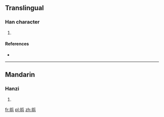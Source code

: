 ==Translingual==

===Han character===
{{Han char|rn=64|rad=手|as=07|sn=10|four=|canj=手人一金 (QOMC)}}

# {{defn|Han|sort=手07}}

====References====
* {{Han ref|kx=0434.241|hdz=31884.130|uh=6360|ud=25440}}

----

==Mandarin==

===Hanzi===
{{cmn-hanzi|pin=[[bāng]] ([[bang1]])|wg=pang<sup>1</sup>}}

# {{defn|lang=cmn|sort=手07}}

[[fr:捠]]
[[pl:捠]]
[[zh:捠]]